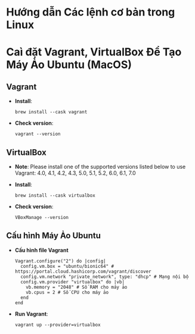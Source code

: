 # Hướng dẫn Các lệnh cơ bản trong Linux

# Caì đặt Vagrant, VirtualBox Để Tạo Máy Ảo Ubuntu (MacOS)

## Vagrant
  - **Install**: 
    ```copy
    brew install --cask vagrant
    ```

  - **Check version**: 
    ```copy
    vagrant --version
    ```

## VirtualBox

  - **Note**:  Please install one of the supported versions listed below to use Vagrant: 4.0, 4.1, 4.2, 4.3, 5.0, 5.1, 5.2, 6.0, 6.1, 7.0
  - **Install**: 
    ```copy
    brew install --cask virtualbox
    ```

  - **Check version**: 
    ```copy
    VBoxManage --version
    ```


## Cấu hình Máy Ảo Ubuntu
  - **Cấu hình file Vagrant**

    ```copy
    Vagrant.configure("2") do |config|
      config.vm.box = "ubuntu/bionic64" # https://portal.cloud.hashicorp.com/vagrant/discover
      config.vm.network "private_network", type: "dhcp" # Mạng nội bộ
      config.vm.provider "virtualbox" do |vb|
        vb.memory = "2048" # Số RAM cho máy ảo
        vb.cpus = 2 # Số CPU cho máy ảo
      end
    end

  - **Run Vagrant**: 
    ```copy
    vagrant up --provider=virtualbox
    ```
